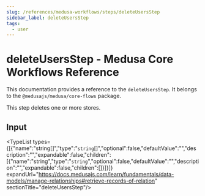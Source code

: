 ```yaml
---
slug: /references/medusa-workflows/steps/deleteUsersStep
sidebar_label: deleteUsersStep
tags:
  - user
---
```



# deleteUsersStep - Medusa Core Workflows Reference

This documentation provides a reference to the `deleteUsersStep`. It belongs to the `@medusajs/medusa/core-flows` package.

This step deletes one or more stores.

## Input

<TypeList types={[{"name":"string[]","type":"`string`[]","optional":false,"defaultValue":"","description":"","expandable":false,"children":[{"name":"string","type":"`string`","optional":false,"defaultValue":"","description":"","expandable":false,"children":[]}]}]} expandUrl="https://docs.medusajs.com/learn/fundamentals/data-models/manage-relationships#retrieve-records-of-relation" sectionTitle="deleteUsersStep"/>
